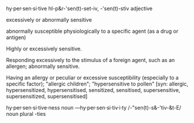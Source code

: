 {{rfc}}
hy·per·sen·si·tive   hI-p&r-'sen(t)-set-iv, -'sen(t)-stiv
adjective

excessively or abnormally sensitive 

abnormally susceptible physiologically to a specific agent (as a drug or antigen)

Highly or excessively sensitive.

Responding excessively to the stimulus of a foreign agent, such as an allergen; abnormally sensitive.

Having an allergy or peculiar or excessive susceptibility (especially to a specific factor); "allergic children"; "hypersensitive to pollen" [syn: allergic, hypersensitized, hypersensitised, sensitized, sensitised, supersensitive, supersensitized, supersensitised]

hy·per·sen·si·tive·ness noun —hy·per·sen·si·tiv·i·ty /-"sen(t)-s&-'tiv-&t-E/ noun plural -ties